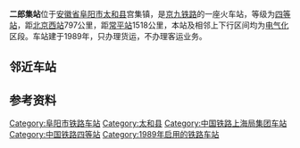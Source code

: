 {{Infobox China railway station
|车站名称 = 二郎集站
|车站拼音 = Erlángjí
|英文名称 = Erlangji Railway Station
|车站代码 = 25022<ref>{{cite book|title=中华人民共和国铁路车站代码（GB/T 10302-2010）|publisher=中国标准出版社|year=2010|isbn=155066140495|ignore-isbn-error=true|pages=10}}</ref>
|电报码 = 
|拼音码 = 
|车站位置 = [[安徽省|安徽省]][[阜阳市|阜阳市]][[太和县|太和县]]
|坐标 = {{coord|33|26|00|N|115|48|29|E|display=inline,title}}
|归属 = [[上海铁路局|上海铁路局]]
|线路 = [[京九铁路|京九铁路]]
|车站等级 = [[四等站_(中国)|四等站]]
|使用状态 = 已停用
}} 
'''二郎集站'''位于[[安徽省|安徽省]][[阜阳市|阜阳市]][[太和县|太和县]]宫集镇，是[[京九铁路|京九铁路]]的一座火车站，等级为[[四等站_(中国)|四等站]]，距[[北京西站|北京西站]]797公里，距[[常平站|常平站]]1518公里，本站及相邻上下行区间均为[[电气化|电气化]]区段。车站建于1989年，只办理货运，不办理客运业务。

== 邻近车站 ==
{{Start rail box|[[中国铁路|中国铁路]]}}
{{s-inop|[[古城集站|古城集站]]|{{站|北京西}}方向}}
{{s-line|[[京九铁路|京九铁路]]<br />← 13km <s>二郎集站</s> 11km →}}
{{s-inop|[[三堂集站|三堂集站]]|{{站|常平}}方向}}
{{End box}}
==参考资料==
{{reflist}}
{{京九铁路}}

[[Category:阜阳市铁路车站|Category:阜阳市铁路车站]]
[[Category:太和县|Category:太和县]]
[[Category:中国铁路上海局集团车站|Category:中国铁路上海局集团车站]]
[[Category:中国铁路四等站|Category:中国铁路四等站]]
[[Category:1989年启用的铁路车站|Category:1989年启用的铁路车站]]